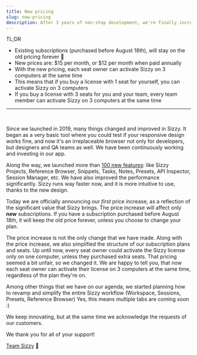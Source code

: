 ```yaml
---
title: New pricing
slug: new-pricing
description: After 3 years of non-stop development, we're finally increasing the prices (for new customers only)
---
```


TL;DR
- Existing subscriptions (purchased before August 18th), will stay on the old pricing forever 🥳
- New prices are: $15 per month, or $12 per month when paid annually
- With the new pricing, each seat owner can activate Sizzy on 3 computers at the same time
- This means that if you buy a license with 1 seat for yourself, you can activate Sizzy on 3 computers
- If you buy a license with 3 seats for you and your team, every team member can activate Sizzy on 3 computers at the same time

---

<br/>

Since we launched in 2019, many things changed and improved in Sizzy.
It began as a very basic tool where you could test if your responsive design works fine, and now it's an irreplaceable browser not only for developers,
but designers and QA teams as well. We have been continuously working and investing in our app.

Along the way, we launched more than [100 new features](/features): like Sizzy Projects, Reference Browser, Snippets, Tasks, Notes, Presets, API Inspector, Session Manager, etc. We have also improved the performance significantly. Sizzy runs way faster now, and it is more intuitive to use, thanks to the new design.

Today we are officially announcing our *first* price increase, as a reflection of the significant value that Sizzy brings.
The price increase will affect only **new** subscriptions. If you have a subscription purchased before August 18th, it will keep the old price forever, unless you choose to change your plan.

The price increase is not the only change that we have made. Along with the price increase, we also simplified the structure of our subscription plans and seats.
Up until now, every seat owner could activate the Sizzy license only on one computer, unless they purchased extra seats. That pricing seemed a bit unfair, so we changed it. We are happy to tell you, that now each seat owner can activate their license on 3 computers at the same time, regardless of the plan they're on.

Among other things that we have on our agenda, we started planning how to revamp and simplify the entire Sizzy workflow (Workspace, Sessions, Presets, Reference Browser)
Yes, this means multiple tabs are coming soon :)

We keep innovating, but at the same time we acknowledge the requests of our customers.

We thank you for all of your support!

[Team Sizzy](/about) 💖

